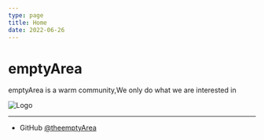 ```yaml
---
type: page
title: Home
date: 2022-06-26
---
```


# emptyArea

emptyArea is a warm community,We only do what we are interested in


<Image
  src="/images/emptyArea-v1-white-shadow.png"
  alt="Logo"
  width={1000}
  height={500}
  priority
/>


---

- GitHub [@theemptyArea](https://github.com/theemptyArea)
